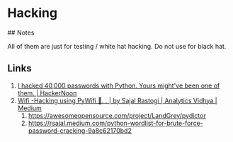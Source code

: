 # Hacking

## Notes

All of them are just for testing / white hat hacking. Do not use for black hat.

## Links

1. [I hacked 40,000 passwords with Python. Yours might've been one of them. | HackerNoon](https://hackernoon.com/i-cracked-40000-passwords-with-python-yours-might-have-been-one-of-them-3fr32je)
2. [Wifi -Hacking using PyWifi 🔐. . | by Sajal Rastogi | Analytics Vidhya | Medium](https://medium.com/analytics-vidhya/wifi-hacking-using-pywifi-4f90ed9b1a2)
   1. https://awesomeopensource.com/project/LandGrey/pydictor
   2. https://rsajal.medium.com/python-wordlist-for-brute-force-password-cracking-9a8c62170bd2
